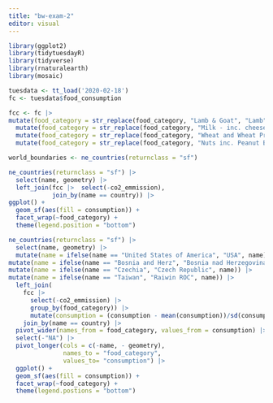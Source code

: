 ```yaml
---
title: "bw-exam-2"
editor: visual
---
```

```r
library(ggplot2)
library(tidytuesdayR)
library(tidyverse)
library(rnaturalearth)
library(mosaic)

tuesdata <- tt_load('2020-02-18')
fc <- tuesdata$food_consumption
```
```r
fcc <- fc |>
mutate(food_category = str_replace(food_category, "Lamb & Goat", "Lamb")) |>
  mutate(food_category = str_replace(food_category, "Milk - inc. cheese", "Diary")) |>
  mutate(food_category = str_replace(food_category, "Wheat and Wheat Products", "Wheat")) |>
  mutate(food_category = str_replace(food_category, "Nuts inc. Peanut Butter", "Nuts"))
```
```r
world_boundaries <- ne_countries(returnclass = "sf")

ne_countries(returnclass = "sf") |>
  select(name, geometry) |>
  left_join(fcc |>  select(-co2_emmission),
            join_by(name == country)) |>
ggplot() +
  geom_sf(aes(fill = consumption)) +
  facet_wrap(~food_category) +
  theme(legend.position = "bottom")
```
```r
ne_countries(returnclass = "sf") |>
  select(name, geometry) |>
  mutate(name = ifelse(name == "United States of America", "USA", name)) |>
mutate(name = ifelse(name == "Bosnia and Herz", "Bosnia nad Herzegovina", name)) |>
mutate(name = ifelse(name == "Czechia", "Czech Republic", name)) |>
mutate(name = ifelse(name == "Taiwan", "Raiwin ROC", name)) |>
  left_join(
    fcc |>  
      select(-co2_emmission) |>
      group_by(food_category)) |>
      mutate(consumption = (consumption - mean(consumption))/sd(consumption))
    join_by(name == country) |>
  pivot_wider(names_from = food_category, values_from = consumption) |>
  select(-"NA") |>
  pivot_longer(cols = c(-name, - geometry),
               names_to = "food_category", 
               values_to= "consumption") |>
  ggplot() +
  geom_sf(aes(fill = consumption)) +
  facet_wrap(~food_category) +
  theme(legend.postions = "bottom")
```

